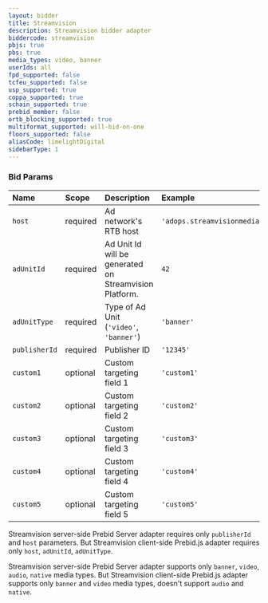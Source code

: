 ```yaml
---
layout: bidder
title: Streamvision
description: Streamvision bidder adapter
biddercode: streamvision
pbjs: true
pbs: true
media_types: video, banner
userIds: all
fpd_supported: false
tcfeu_supported: false
usp_supported: true
coppa_supported: true
schain_supported: true
prebid_member: false
ortb_blocking_supported: true
multiformat_supported: will-bid-on-one
floors_supported: false
aliasCode: limelightDigital
sidebarType: 1
---
```


### Bid Params



| Name          | Scope    | Description                                              | Example                         | Type      |
|:--------------|:---------|:---------------------------------------------------------|:--------------------------------|:----------|
| `host`        | required | Ad network's RTB host                                    | `'adops.streamvisionmedia.com'` | `string`  |
| `adUnitId`    | required | Ad Unit Id will be generated on Streamvision Platform.   | `42`                            | `integer` |
| `adUnitType`  | required | Type of Ad Unit (`'video'`, `'banner'`)                  | `'banner'`                      | `string`  |
| `publisherId` | required | Publisher ID                                             | `'12345'`                       | `string`  |
| `custom1`     | optional | Custom targeting field 1                                 | `'custom1'`                     | `string`  |
| `custom2`     | optional | Custom targeting field 2                                 | `'custom2'`                     | `string`  |
| `custom3`     | optional | Custom targeting field 3                                 | `'custom3'`                     | `string`  |
| `custom4`     | optional | Custom targeting field 4                                 | `'custom4'`                     | `string`  |
| `custom5`     | optional | Custom targeting field 5                                 | `'custom5'`                     | `string`  |

Streamvision server-side Prebid Server adapter requires only `publisherId` and `host` parameters. But Streamvision client-side Prebid.js adapter requires only `host`, `adUnitId`, `adUnitType`.

Streamvision server-side Prebid Server adapter supports only `banner`, `video`, `audio`, `native` media types. But Streamvision client-side Prebid.js adapter supports only `banner` and `video` media types, doesn't support `audio` and `native`.
